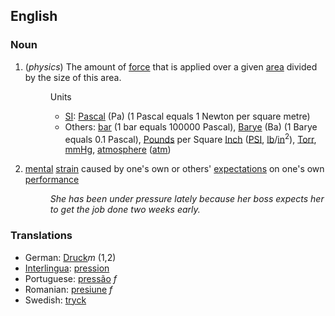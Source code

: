==English==
=== Noun ===
#(''physics'') The amount of [[force]] that is applied over a given [[area]] divided by the size of this area.
#:Units
#:*[[SI]]: [[Pascal]] (Pa) (1 Pascal equals 1 Newton per square metre)
#:*Others: [[bar]] (1 bar equals 100000 Pascal), [[Barye]] (Ba) (1 Barye equals 0.1 Pascal), [[Pound]]s per Square [[Inch]] ([[PSI]], [[lb]]/[[in]]<sup>2</sup>), [[Torr]], [[mmHg]], [[atmosphere]] ([[atm]])
#[[mental]] [[strain]] caused by one's own or others' [[expectation]]s on one's own [[performance]]
#:''She has been under pressure lately because her boss expects her to get the job done two weeks early.''

=== Translations ===
*German: [[Druck]]''m'' (1,2)
*[[Interlingua]]: [[pression]]
*Portuguese: [[pressão]] ''f''
*Romanian: [[presiune]] ''f''
*Swedish: [[tryck]]